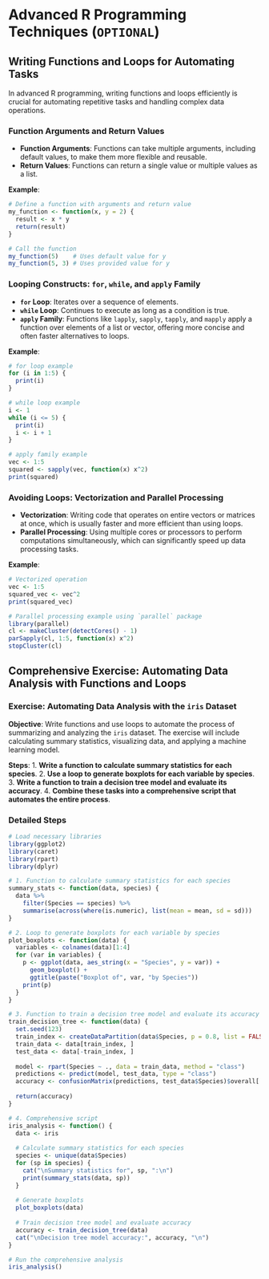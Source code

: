 # Advanced R Programming Techniques (`OPTIONAL`)

## Writing Functions and Loops for Automating Tasks

In advanced R programming, writing functions and loops efficiently is crucial for automating repetitive tasks and handling complex data operations.

### Function Arguments and Return Values
- **Function Arguments**: Functions can take multiple arguments, including default values, to make them more flexible and reusable.
- **Return Values**: Functions can return a single value or multiple values as a list.

**Example**:

```r
# Define a function with arguments and return value
my_function <- function(x, y = 2) {
  result <- x * y
  return(result)
}

# Call the function
my_function(5)    # Uses default value for y
my_function(5, 3) # Uses provided value for y
```

### Looping Constructs: `for`, `while`, and `apply` Family
- **`for` Loop**: Iterates over a sequence of elements.
- **`while` Loop**: Continues to execute as long as a condition is true.
- **`apply` Family**: Functions like `lapply`, `sapply`, `tapply`, and `mapply` apply a function over elements of a list or vector, offering more concise and often faster alternatives to loops.

**Example**:

```r
# for loop example
for (i in 1:5) {
  print(i)
}

# while loop example
i <- 1
while (i <= 5) {
  print(i)
  i <- i + 1
}

# apply family example
vec <- 1:5
squared <- sapply(vec, function(x) x^2)
print(squared)
```

### Avoiding Loops: Vectorization and Parallel Processing
- **Vectorization**: Writing code that operates on entire vectors or matrices at once, which is usually faster and more efficient than using loops.
- **Parallel Processing**: Using multiple cores or processors to perform computations simultaneously, which can significantly speed up data processing tasks.

**Example**:

```r
# Vectorized operation
vec <- 1:5
squared_vec <- vec^2
print(squared_vec)

# Parallel processing example using `parallel` package
library(parallel)
cl <- makeCluster(detectCores() - 1)
parSapply(cl, 1:5, function(x) x^2)
stopCluster(cl)
```

## Comprehensive Exercise: Automating Data Analysis with Functions and Loops

### Exercise: Automating Data Analysis with the `iris` Dataset

**Objective**: Write functions and use loops to automate the process of summarizing and analyzing the `iris` dataset. The exercise will include calculating summary statistics, visualizing data, and applying a machine learning model.

**Steps**:
1. **Write a function to calculate summary statistics for each species**.
2. **Use a loop to generate boxplots for each variable by species**.
3. **Write a function to train a decision tree model and evaluate its accuracy**.
4. **Combine these tasks into a comprehensive script that automates the entire process**.

### Detailed Steps

```r
# Load necessary libraries
library(ggplot2)
library(caret)
library(rpart)
library(dplyr)

# 1. Function to calculate summary statistics for each species
summary_stats <- function(data, species) {
  data %>% 
    filter(Species == species) %>%
    summarise(across(where(is.numeric), list(mean = mean, sd = sd)))
}

# 2. Loop to generate boxplots for each variable by species
plot_boxplots <- function(data) {
  variables <- colnames(data)[1:4]
  for (var in variables) {
    p <- ggplot(data, aes_string(x = "Species", y = var)) + 
      geom_boxplot() +
      ggtitle(paste("Boxplot of", var, "by Species"))
    print(p)
  }
}

# 3. Function to train a decision tree model and evaluate its accuracy
train_decision_tree <- function(data) {
  set.seed(123)
  train_index <- createDataPartition(data$Species, p = 0.8, list = FALSE)
  train_data <- data[train_index, ]
  test_data <- data[-train_index, ]
  
  model <- rpart(Species ~ ., data = train_data, method = "class")
  predictions <- predict(model, test_data, type = "class")
  accuracy <- confusionMatrix(predictions, test_data$Species)$overall['Accuracy']
  
  return(accuracy)
}

# 4. Comprehensive script
iris_analysis <- function() {
  data <- iris
  
  # Calculate summary statistics for each species
  species <- unique(data$Species)
  for (sp in species) {
    cat("\nSummary statistics for", sp, ":\n")
    print(summary_stats(data, sp))
  }
  
  # Generate boxplots
  plot_boxplots(data)
  
  # Train decision tree model and evaluate accuracy
  accuracy <- train_decision_tree(data)
  cat("\nDecision tree model accuracy:", accuracy, "\n")
}

# Run the comprehensive analysis
iris_analysis()
```